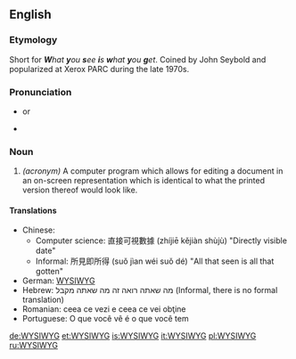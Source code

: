 {{wikipedia}}
==English==

===Etymology===
Short for '''''W'''hat '''y'''ou '''s'''ee '''i'''s '''w'''hat '''y'''ou '''g'''et''. Coined by John Seybold and popularized at Xerox PARC during the late 1970s.

===Pronunciation===
* {{SAMPA|"wIzi%wIg}} or {{SAMPA|"wIz'''@'''%wIg}}
* {{audio|Image:En-us-wysiwyg.ogg|Audio (US)}}

===Noun===
{{en-noun}}

#''(acronym)'' {{computing}} A computer program which allows for editing a document in an on-screen representation which is identical to what the printed version thereof would look like.

====Translations====
*Chinese: 
** Computer science: 直接可視數據  (zhíjiē kějiàn shùjù) "Directly visible date"
** Informal: 所見即所得 (suǒ jìan wéi suǒ dé) "All that seen is all that gotten"
*German: [[WYSIWYG#German|WYSIWYG]]
*Hebrew: מה שאתה רואה זה מה שאתה מקבל (Informal, there is no formal translation)
*Romanian: ceea ce vezi e ceea ce vei obţine
*Portuguese: O que você vê é o que você tem

[[de:WYSIWYG]]
[[et:WYSIWYG]]
[[is:WYSIWYG]]
[[it:WYSIWYG]]
[[pl:WYSIWYG]]
[[ru:WYSIWYG]]